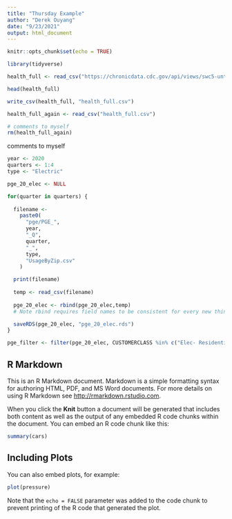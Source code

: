 ```yaml
---
title: "Thursday Example"
author: "Derek Ouyang"
date: "9/23/2021"
output: html_document
---
```


```r
knitr::opts_chunk$set(echo = TRUE)
```

```r
library(tidyverse)

health_full <- read_csv("https://chronicdata.cdc.gov/api/views/swc5-untb/rows.csv?accessType=DOWNLOAD&bom=true&format=true")

head(health_full)
```

```r
write_csv(health_full, "health_full.csv")

health_full_again <- read_csv("health_full.csv")

# comments to myself
rm(health_full_again)
```

comments to myself

```r
year <- 2020
quarters <- 1:4
type <- "Electric"

pge_20_elec <- NULL

for(quarter in quarters) {
  
  filename <- 
    paste0(
      "pge/PGE_",
      year,
      "_Q",
      quarter,
      "_",
      type,
      "UsageByZip.csv"
    )

  print(filename)
  
  temp <- read_csv(filename)
  
  pge_20_elec <- rbind(pge_20_elec,temp)
  # Note rbind requires field names to be consistent for every new thing that you add.

  saveRDS(pge_20_elec, "pge_20_elec.rds")
}
```

```r
pge_filter <- filter(pge_20_elec, CUSTOMERCLASS %in% c("Elec- Residential","Elec- Commercial"))
```





## R Markdown

This is an R Markdown document. Markdown is a simple formatting syntax for authoring HTML, PDF, and MS Word documents. For more details on using R Markdown see <http://rmarkdown.rstudio.com>.

When you click the **Knit** button a document will be generated that includes both content as well as the output of any embedded R code chunks within the document. You can embed an R code chunk like this:

```r
summary(cars)
```

## Including Plots

You can also embed plots, for example:

```r
plot(pressure)
```

Note that the `echo = FALSE` parameter was added to the code chunk to prevent printing of the R code that generated the plot.
